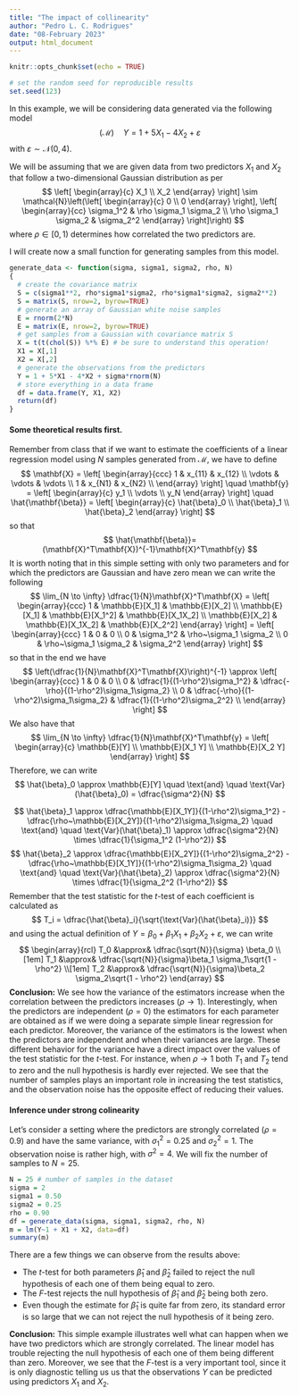 ```yaml
---
title: "The impact of collinearity"
author: "Pedro L. C. Rodrigues"
date: "08-February 2023"
output: html_document
---
```


```r
knitr::opts_chunk$set(echo = TRUE)
```
```r
# set the random seed for reproducible results
set.seed(123)
```

In this example, we will be considering data generated via the following model
$$
(\mathcal{M}) \quad Y = 1 + 5X_1 - 4X_2 + \varepsilon
$$
with $\varepsilon \sim \mathcal{N}(0, 4)$.

We will be assuming that we are given data from two predictors $X_1$ and $X_2$ that follow a two-dimensional Gaussian distribution as per
$$
\left[
\begin{array}{c}
X_1 \\
X_2
\end{array}
\right] \sim \mathcal{N}\left(\left[
\begin{array}{c}
0 \\
0
\end{array}
\right], \left[
\begin{array}{cc}
\sigma_1^2 & \rho \sigma_1 \sigma_2 \\
\rho \sigma_1 \sigma_2 & \sigma_2^2
\end{array}
\right]\right)
$$
where $\rho \in [0, 1)$ determines how correlated the two predictors are.

I will create now a small function for generating samples from this model.
```r
generate_data <- function(sigma, sigma1, sigma2, rho, N) 
{
  # create the covariance matrix
  S = c(sigma1**2, rho*sigma1*sigma2, rho*sigma1*sigma2, sigma2**2)
  S = matrix(S, nrow=2, byrow=TRUE)
  # generate an array of Gaussian white noise samples
  E = rnorm(2*N)
  E = matrix(E, nrow=2, byrow=TRUE)
  # get samples from a Gaussian with covariance matrix S
  X = t(t(chol(S)) %*% E) # be sure to understand this operation!
  X1 = X[,1]
  X2 = X[,2]
  # generate the observations from the predictors
  Y = 1 + 5*X1 - 4*X2 + sigma*rnorm(N)
  # store everything in a data frame
  df = data.frame(Y, X1, X2)
  return(df)
}
```


#### Some theoretical results first.

Remember from class that if we want to estimate the coefficients of a linear regression model using $N$ samples generated from $\mathcal{M}$, we have to define
$$
\mathbf{X} = \left[
\begin{array}{ccc}
1 & x_{11} & x_{12} \\
\vdots & \vdots & \vdots \\
1 & x_{N1} & x_{N2} \\
\end{array}
\right] \quad \mathbf{y} = \left[
\begin{array}{c}
y_1 \\ \vdots \\ y_N
\end{array}
\right] \quad \hat{\mathbf{\beta}} = \left[
\begin{array}{c}
\hat{\beta}_0 \\
\hat{\beta}_1 \\
\hat{\beta}_2
\end{array}
\right]
$$
so that
$$
\hat{\mathbf{\beta}}= (\mathbf{X}^T\mathbf{X})^{-1}\mathbf{X}^T\mathbf{y}
$$
It is worth noting that in this simple setting with only two parameters and for which the predictors are Gaussian and have zero mean we can write the following
$$
\lim_{N \to \infty} \dfrac{1}{N}\mathbf{X}^T\mathbf{X} =  \left[
\begin{array}{ccc}
1 & \mathbb{E}[X_1] & \mathbb{E}[X_2] \\
\mathbb{E}[X_1] & \mathbb{E}[X_1^2] & \mathbb{E}[X_1X_2] \\
\mathbb{E}[X_2] & \mathbb{E}[X_1X_2] & \mathbb{E}[X_2^2]
\end{array}
\right] = \left[
\begin{array}{ccc}
1 & 0 & 0 \\
0 & \sigma_1^2 & \rho~\sigma_1 \sigma_2 \\
0 & \rho~\sigma_1 \sigma_2 & \sigma_2^2
\end{array}
\right]
$$
so that in the end we have
$$
\left(\dfrac{1}{N}\mathbf{X}^T\mathbf{X}\right)^{-1} \approx \left[
\begin{array}{ccc}
1 & 0 & 0 \\
0 & \dfrac{1}{(1-\rho^2)\sigma_1^2} & \dfrac{-\rho}{(1-\rho^2)\sigma_1\sigma_2} \\
0 & \dfrac{-\rho}{(1-\rho^2)\sigma_1\sigma_2} & \dfrac{1}{(1-\rho^2)\sigma_2^2} \\
\end{array}
\right]
$$
We also have that
$$
\lim_{N \to \infty} \dfrac{1}{N}\mathbf{X}^T\mathbf{y} = \left[
\begin{array}{c}
\mathbb{E}[Y] \\
\mathbb{E}[X_1 Y] \\
\mathbb{E}[X_2 Y]
\end{array}
\right]
$$
Therefore, we can write
$$
\hat{\beta}_0 \approx \mathbb{E}[Y] \quad \text{and} \quad \text{Var}(\hat{\beta}_0) = \dfrac{\sigma^2}{N}
$$

$$
\hat{\beta}_1 \approx \dfrac{\mathbb{E}[X_1Y]}{(1-\rho^2)\sigma_1^2} - \dfrac{\rho~\mathbb{E}[X_2Y]}{(1-\rho^2)\sigma_1\sigma_2} \quad \text{and} \quad \text{Var}(\hat{\beta}_1) \approx \dfrac{\sigma^2}{N} \times \dfrac{1}{\sigma_1^2 (1-\rho^2)}
$$
$$
\hat{\beta}_2 \approx \dfrac{\mathbb{E}[X_2Y]}{(1-\rho^2)\sigma_2^2} - \dfrac{\rho~\mathbb{E}[X_1Y]}{(1-\rho^2)\sigma_1\sigma_2} \quad \text{and} \quad \text{Var}(\hat{\beta}_2) \approx \dfrac{\sigma^2}{N} \times \dfrac{1}{\sigma_2^2 (1-\rho^2)}
$$
Remember that the test statistic for the $t$-test of each coefficient is calculated as
$$
T_i = \dfrac{\hat{\beta}_i}{\sqrt{\text{Var}(\hat{\beta}_i)}}
$$
and using the actual definition of $Y = \beta_0 + \beta_1 X_1 + \beta_2X_2 + \varepsilon$, we can write
$$
\begin{array}{rcl}
T_0 &\approx& \dfrac{\sqrt{N}}{\sigma} \beta_0  \\[1em]
T_1 &\approx& \dfrac{\sqrt{N}}{\sigma}\beta_1 \sigma_1\sqrt{1 - \rho^2} \\[1em]
T_2 &\approx& \dfrac{\sqrt{N}}{\sigma}\beta_2 \sigma_2\sqrt{1 - \rho^2} 
\end{array}
$$
**Conclusion:** We see how the variance of the estimators increase when the correlation between the predictors increases ($\rho \to 1$). Interestingly, when the predictors are independent ($\rho = 0$) the estimators for each parameter are obtained as if we were doing a separate simple linear regression for each predictor. Moreover, the variance of the estimators is the lowest when the predictors are independent and when their variances are large. These different behavior for the variance have a direct impact over the values of the test statistic for the $t$-test. For instance, when $\rho \to 1$ both $T_1$ and $T_2$ tend to zero and the null hypothesis is hardly ever rejected. We see that the number of samples plays an important role in increasing the test statistics, and the observation noise has the opposite effect of reducing their values.

#### Inference under strong colinearity
Let's consider a setting where the predictors are strongly correlated ($\rho = 0.9$) and have the same variance, with $\sigma_1^2 = 0.25$ and $\sigma_2^2 = 1$. The observation noise is rather high, with $\sigma^2 = 4$. We will fix the number of samples to $N = 25$.

```r
N = 25 # number of samples in the dataset
sigma = 2
sigma1 = 0.50
sigma2 = 0.25
rho = 0.90
df = generate_data(sigma, sigma1, sigma2, rho, N) 
m = lm(Y~1 + X1 + X2, data=df)
summary(m)
```

There are a few things we can observe from the results above:

- The $t$-test for both parameters $\hat{\beta}_1$ and $\hat{\beta}_2$ failed to reject the null hypothesis of each one of them being equal to zero. 
- The $F$-test rejects the null hypothesis of $\hat{\beta}_1$ and $\hat{\beta}_2$ being both zero. 
- Even though the estimate for $\hat{\beta}_1$ is quite far from zero, its standard error is so large that we can not reject the null hypothesis of it being zero.

**Conclusion:** This simple example illustrates well what can happen when we have two predictors which are strongly correlated. The linear model has trouble rejecting the null hypothesis of each one of them being different than zero. Moreover, we see that the $F$-test is a very important tool, since it is only diagnostic telling us us that the observations $Y$ can be predicted using predictors $X_1$ and $X_2$.
